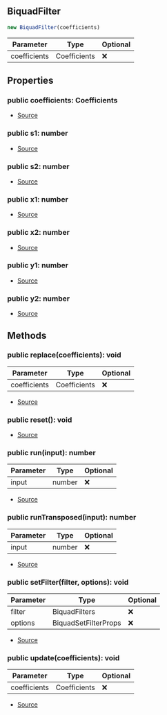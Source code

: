 ## BiquadFilter


```typescript
new BiquadFilter(coefficients)
```
| Parameter | Type | Optional |
| ----------- | ----------- | ----------- |
| coefficients | Coefficients | ❌ |


## Properties
### public coefficients: Coefficients
- [Source](https://github.com/Androz2091/discord-player/blob/e2a9cfc/packages/equalizer/src/biquad/Biquad.ts#L18)
### public s1: number
- [Source](https://github.com/Androz2091/discord-player/blob/e2a9cfc/packages/equalizer/src/biquad/Biquad.ts#L15)
### public s2: number
- [Source](https://github.com/Androz2091/discord-player/blob/e2a9cfc/packages/equalizer/src/biquad/Biquad.ts#L16)
### public x1: number
- [Source](https://github.com/Androz2091/discord-player/blob/e2a9cfc/packages/equalizer/src/biquad/Biquad.ts#L11)
### public x2: number
- [Source](https://github.com/Androz2091/discord-player/blob/e2a9cfc/packages/equalizer/src/biquad/Biquad.ts#L12)
### public y1: number
- [Source](https://github.com/Androz2091/discord-player/blob/e2a9cfc/packages/equalizer/src/biquad/Biquad.ts#L13)
### public y2: number
- [Source](https://github.com/Androz2091/discord-player/blob/e2a9cfc/packages/equalizer/src/biquad/Biquad.ts#L14)

## Methods
### public replace(coefficients): void
| Parameter | Type | Optional |
| ----------- | ----------- | ----------- |
| coefficients | Coefficients | ❌ |


- [Source](https://github.com/Androz2091/discord-player/blob/e2a9cfc/packages/equalizer/src/biquad/Biquad.ts#L30)
### public reset(): void
- [Source](https://github.com/Androz2091/discord-player/blob/e2a9cfc/packages/equalizer/src/biquad/Biquad.ts#L34)
### public run(input): number
| Parameter | Type | Optional |
| ----------- | ----------- | ----------- |
| input | number | ❌ |


- [Source](https://github.com/Androz2091/discord-player/blob/e2a9cfc/packages/equalizer/src/biquad/Biquad.ts#L43)
### public runTransposed(input): number
| Parameter | Type | Optional |
| ----------- | ----------- | ----------- |
| input | number | ❌ |


- [Source](https://github.com/Androz2091/discord-player/blob/e2a9cfc/packages/equalizer/src/biquad/Biquad.ts#L56)
### public setFilter(filter, options): void
| Parameter | Type | Optional |
| ----------- | ----------- | ----------- |
| filter | BiquadFilters | ❌ |
| options | BiquadSetFilterProps | ❌ |


- [Source](https://github.com/Androz2091/discord-player/blob/e2a9cfc/packages/equalizer/src/biquad/Biquad.ts#L20)
### public update(coefficients): void
| Parameter | Type | Optional |
| ----------- | ----------- | ----------- |
| coefficients | Coefficients | ❌ |


- [Source](https://github.com/Androz2091/discord-player/blob/e2a9cfc/packages/equalizer/src/biquad/Biquad.ts#L26)